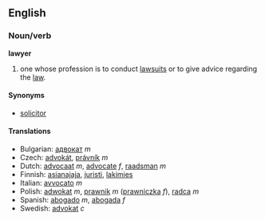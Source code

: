 ==English==

===Noun/verb===
'''lawyer'''

# one whose profession is to conduct [[lawsuits]] or to give advice regarding the [[law]].

====Synonyms====
*[[solicitor]] <!-- might be syn in some dialects but not others -->

====Translations====
*Bulgarian: [[адвокат]] ''m''
*Czech: [[advokát]], [[právník]]  ''m''
*Dutch: [[advocaat]] ''m'', [[advocate]] ''f'', [[raadsman]] ''m''
*Finnish: [[asianajaja]], [[juristi]], [[lakimies]]
*Italian: [[avvocato]] ''m''
*Polish: [[adwokat]] ''m'', [[prawnik]] ''m'' ([[prawniczka]] ''f''), [[radca]] ''m''
*Spanish: [[abogado]] ''m'', [[abogada]] ''f''
*Swedish: [[advokat]] ''c''